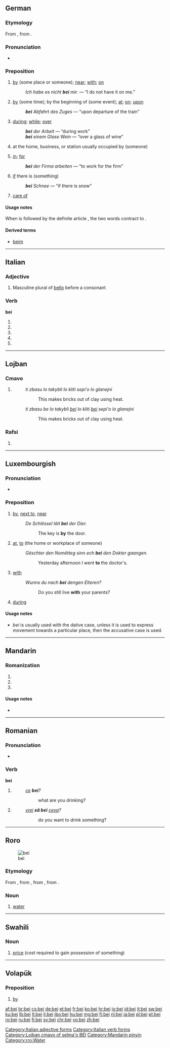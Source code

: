 {{also|bēi|běi|bèi|Bei}}
==German==

===Etymology===
From {{etyl|goh|de}} {{term|bī|lang=goh}}, from {{etyl|gem-pro|de}} {{term/t|gem-pro|*bi}}.

===Pronunciation===
* {{audio|De-bei.ogg|audio}}

===Preposition===
{{head|de|preposition|+ dative}}

# {{context|with something that has a location|lang=de}} [[by]] (some place or someone); [[near]]; [[with]]; [[on]]
#: ''Ich habe es nicht '''bei''' mir.'' — “I do not have it on me.”
# {{context|with something that has a definite time|lang=de}} [[by]] (some time); by the beginning of (some event); [[at]]; [[on]]; [[upon]]
#: '''''bei''' Abfahrt des Zuges'' — “upon departure of the train”
# {{context|with something that has a duration|lang=de}} [[during]]; [[while]]; [[over]]
#: '''''bei''' der Arbeit'' — “during work”
#: '''''bei''' einem Glase Wein'' — “over a glass of wine”
# {{context|with a person, business name, or job title|lang=de}} at the home, business, or station usually occupied by (someone)
# {{context|with an organization|lang=de}} [[in]]; [[for]]
#: '''''bei''' der Firma arbeiten'' — “to work for the firm”
# {{context|with something that may or may not occur|lang=de}} [[if]] there is (something)
#: '''''bei''' Schnee'' — “if there is snow”
# {{context|in a postal address|lang=de}} [[care of]]

====Usage notes====
When {{term|bei}} is followed by the definite article {{term|dem||the}}, the two words contract to {{term|beim}}.

====Derived terms====
* [[beim]]

----

==Italian==

===Adjective===
{{head|it}}

# Masculine plural of [[bello#Italian|bello]] before a consonant

===Verb===
'''bei'''

# {{conjugation of|beare||2|s|pres|ind|lang=it}}
# {{conjugation of|beare||1|s|pres|sub|lang=it}}
# {{conjugation of|beare||2|s|pres|sub|lang=it}}
# {{conjugation of|beare||3|s|pres|sub|lang=it}}
# {{conjugation of|beare||3|s|imp|lang=it}}

[[Category:Italian adjective forms]]
[[Category:Italian verb forms]]

----

==Lojban==

===Cmavo===
{{jbo-cmavo}}

# {{non-gloss definition|separates "internal" [[sumti]] which are subordinated through "[[be#Lojban|be]]" to a given (possibly "[[sumti]]-fied") [[selbri]]}}
#: ''ti zbasu lo takybli lo kliti sepi'o lo glanejni''
#:: This makes bricks out of clay using heat.
#: ''ti zbasu be lo takybli [[bei]] lo kliti [[bei]] sepi'o lo glanejni''
#:: This makes bricks out of clay using heat.

===Rafsi===
{{jbo-rafsi}}

# {{jbo-rafsi of|bevri}}

[[Category:Lojban cmavo of selma'o BEI]]

----

==Luxembourgish==

===Pronunciation===
* {{IPA|/bai/|lang=lb}}

===Preposition===
{{head|lb|preposition}}

# [[by]], [[next to]], [[near]]
#: ''De Schlëssel läit '''bei''' der Dier.''
#:: The key is '''by''' the door.
# [[at]], [[to]] (the home or workplace of someone)
#: ''Gëschter den Nomëtteg sinn ech '''bei''' den Dokter gaangen.''
#:: Yesterday afternoon I went '''to''' the doctor's.
# [[with]]
#: ''Wunns du nach '''bei''' dengen Elteren?''
#:: Do you still live '''with''' your parents?
# [[during]]

====Usage notes====
* ''bei'' is usually used with the dative case, unless it is used to express movement towards a particular place, then the accusative case is used.

----

==Mandarin==

===Romanization===
{{head|cmn}}

# {{nonstandard spelling of|bēi|lang=cmn}}
# {{nonstandard spelling of|běi|lang=cmn}}
# {{nonstandard spelling of|bèi|lang=cmn}}

====Usage notes====
* {{zh-tone}}

[[Category:Mandarin pinyin]]

----

==Romanian==

===Pronunciation===
* {{IPA|[bej]|lang=ro}}

===Verb===
'''bei'''

# {{ro-form-verb|2s|pres|bea}}
#: ''[[ce]] '''bei'''?''
#:: what are you drinking?
# {{ro-form-verb|2s|sub|bea}}
#: ''[[vrei]] '''să bei''' [[ceva]]?''
#:: do you want to drink something?

----

==Roro==
[[Image:Stilles Mineralwasser.jpg|thumb|bei]]

===Etymology===
From {{etyl|poz-oce-pro|rro}} {{term/t|poz-oce-pro|*waiʀ}}, from {{etyl|pqe-pro|rro}} {{term/t|pqe-pro|*waiʀ}}, from {{etyl|poz-cet-pro|rro}} {{term/t|poz-cet-pro|*waiʀ}}, from {{etyl|poz-pro|rro}} {{term/t|poz-pro|*wahiʀ}}.

===Noun===
{{head|rro|noun}}

# [[water]] {{gloss|clear liquid H₂O}}

[[Category:rro:Water]]

----

==Swahili==

===Noun===
{{sw-noun}}

# [[price]] (cost required to gain possession of something)

{{tbot entry|Swahili|price|2009|July|sw}}

----

==Volapük==

===Preposition===
{{head|vo|preposition|head=a bei}}<!--is the a part of the spelling? if so, we should move it-->

# [[by]]

[[af:bei]]
[[br:bei]]
[[cs:bei]]
[[de:bei]]
[[et:bei]]
[[fr:bei]]
[[ko:bei]]
[[hr:bei]]
[[io:bei]]
[[id:bei]]
[[it:bei]]
[[sw:bei]]
[[ku:bei]]
[[lb:bei]]
[[lt:bei]]
[[li:bei]]
[[jbo:bei]]
[[hu:bei]]
[[mg:bei]]
[[fj:bei]]
[[nl:bei]]
[[ja:bei]]
[[pl:bei]]
[[pt:bei]]
[[ro:bei]]
[[ru:bei]]
[[fi:bei]]
[[sv:bei]]
[[chr:bei]]
[[vo:bei]]
[[zh:bei]]